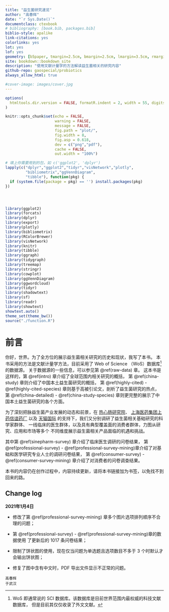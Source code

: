 ```yaml
--- 
title: "益生菌研究速览"
author: "高春辉"
date: "`r Sys.Date()`"
documentclass: ctexbook
# bibliography: [book.bib, packages.bib]
biblio-style: apalike
link-citations: yes
colorlinks: yes
lot: yes
lof: yes
geometry: [b5paper, tmargin=2.5cm, bmargin=2.5cm, lmargin=3.5cm, rmargin=2.5cm]
site: bookdown::bookdown_site
description: "使用文献计量学的方法解读益生菌相关的研究内容"
github-repo: gaospecial/probiotics
always_allow_html: true

#cover-image: images/cover.jpg
---
```


```r
options(
  htmltools.dir.version = FALSE, formatR.indent = 2, width = 55, digits = 4
)

knitr::opts_chunk$set(echo = FALSE,
                      warning = FALSE,
                      message = FALSE,
                      fig.path = "plot/",
                      fig.width = 8,
                      fig.asp = 0.618,
                      dev = c("png","pdf"),
                      cache = FALSE,
                      out.width = "100%")

# 填上你需要用到的包，如 c('ggplot2', 'dplyr')
lapply(c("dplyr","ggplot2","tidyr","visNetwork","plotly",
         "bibliometrix","ggVennDiagram",
         "tibble"), function(pkg) {
  if (system.file(package = pkg) == '') install.packages(pkg)
})




library(ggplot2)
library(forcats)
library(dplyr)
library(export)
library(plotly)
library(bibliometrix)
library(RColorBrewer)
library(visNetwork)
library(knitr)
library(tibble)
library(ggraph)
library(tidygraph)
library(treemap)
library(stringr)
library(cowplot)
library(ggVennDiagram)
library(ggwordcloud)
library(tidyr)
library(shadowtext)
library(sf)
library(readr)
library(showtext)
showtext.auto()
theme_set(theme_bw())
source("./function.R")
```


# 前言 {-}

你好，世界。为了全方位的展示益生菌相关研究的历史和现状，我写了本书。
本书采用的方法是文献计量学方法，目前采用了 Web of Science （WoS）数据库[^wos]的数据源。
关于数据源的一些信息，可以参见第 \@ref(raw-data) 章。
这本书是这样的，第 \@ref(intro) 章介绍了全球范围内相关研究的概括，
第 \@ref(china-study) 章则介绍了中国本土益生菌研究的概括，
第 \@ref(highly-cited) - \@ref(highly-cited-species) 章则基于高被引论文，剖析了益生菌研究的热点，
第 \@ref(china-detailed) - \@ref(china-study-species) 章则更完整的展示了中国本土益生菌研究的各个方面。


[^wos]: WoS 即通常说的 SCI 数据库。该数据库是目前世界范围内最权威的科技文献数据库，
但是目前其仅仅收录了外文文献。

为了深刻把脉益生菌产业发展的动态和前景，在 [热心肠研究院](http://mr-gut.cn)、
[上海医药集团上药信谊药厂](http://www.sinepharm.com) 以及
[天猫国际](http://tmall.com) 的支持下，我们又分别调研了益生菌相关基础研究的科学家群体、
一线临床的医生群体，以及具有典型覆盖面的消费者群体，力图从研究、应用和市场等多个
不同维度展示益生菌相关产品面临的机遇和挑战。

其中第 \@ref(sinepharm-survey) 章介绍了临床医生调研的问卷结果，
第 \@ref(professional-survey) -  \@ref(professional-survey-mining)章介绍了对基础和医学研究专业人士的调研问卷结果，
第 \@ref(consumer-survey) - \@ref(consumer-survey-mining) 章介绍了对消费者的问卷调查结果。

本书的内容仍在创作过程中，内容持续更新，请将本书链接加为书签，以免找不到回来的路。

## Change log {-}

**2021年1月4日**

- 修改了第 \@ref(professional-survey-mining) 章多个图片选项排列顺序不合理的问题；

- 第 \@ref(professional-survey) -  \@ref(professional-survey-mining)章的数据使用
了更新后的 1017 条问卷结果；

- 限制了饼状图的使用，现在仅当问题为单选题且选项数目不多于 3 个时默认才会输出饼状图；

- 修复了图中含有中文时，PDF 导出文件显示不正常的问题。





```block2
高春辉  
于武汉
```


